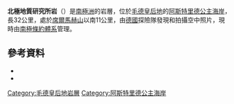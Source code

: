 {{Coord|70|56|S|11|30|E|source:GNIS|display=title}}

'''北極地質研究所岩'''（{{lang-en|Institut Geologii Arktiki Rocks}}）是[[南極洲|南極洲]]的岩層，位於[[毛德皇后地|毛德皇后地]]的[[阿斯特里德公主海岸|阿斯特里德公主海岸]]，長32公里，處於[[席爾馬赫山|席爾馬赫山]]以南11公里，由[[德國|德國]]探險隊發現和拍攝空中照片，現時由[[南極條約體系|南極條約體系]]管理。

==參考資料==
*{{cite gnis | type = antarid | id = 7327| name = Institut Geologii Arktiki Rocks | accessdate = 2012-07-08}}
*{{usgs-gazetteer|id=7327}}

{{DEFAULTSORT:Institut Geologii Arktiki Rocks}}
[[Category:毛德皇后地岩層|Category:毛德皇后地岩層]]
[[Category:阿斯特里德公主海岸|Category:阿斯特里德公主海岸]]


{{PrincessAstridCoast-geo-stub}}